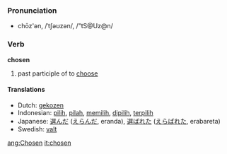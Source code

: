 === Pronunciation ===
*chōz'ən, /ˈtʃəʊzən/, /"tS@Uz@n/

=== Verb ===
'''chosen'''

# past participle of to [[choose]]

==== Translations ====
*Dutch: [[gekozen]]
*Indonesian: [[pilih]], [[pilah]], [[pilih|memilih]], [[pilih|dipilih]], [[pilih|terpilih]]
*Japanese: [[選んだ]] ([[えらんだ]], eranda),  [[選ばれた]] ([[えらばれた]], erabareta)
*Swedish: [[valt]]

[[ang:Chosen]]
[[it:chosen]]